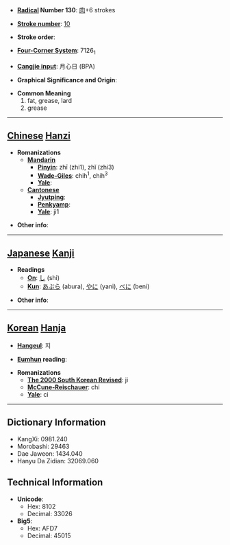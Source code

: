 * '''[[Wiktionary:Chinese radical index| Radical]] Number 130''': [[Wiktionary:Chinese radical index 肉|肉]]+6 strokes

* '''[[Wiktionary:Chinese total strokes index|Stroke number]]''': [[Wiktionary:Chinese total strokes index 10|10]]

* '''Stroke order''': 

* '''[[Wiktionary:Chinese four corner index|Four-Corner System]]''': 7126<sub>1</sub>

* '''[[Wiktionary:Chinese Cangjie index|Cangjie input]]''': 月心日 (BPA)

* '''Graphical Significance and Origin''': 

* '''Common Meaning'''
*#fat, grease, lard
*# grease


----

== [[Chinese]] [[Hanzi]] ==

* '''Romanizations'''
** '''[[Mandarin]]'''
*** '''[[Pinyin]]''': zhī (zhi1), zhǐ (zhi3)
*** '''[[Wade-Giles]]''': chih<sup>1</sup>, chih<sup>3</sup>
*** '''[[Yale]]''': 
** '''[[Cantonese]]'''
*** '''[[Jyutping]]''':
*** '''[[Penkyamp]]''': 
*** '''[[Yale]]''': ji1

* '''Other info''': 

----

== [[Japanese]] [[Kanji]] ==

* '''Readings'''
** '''[[On]]''': [[し]] (shi)
** '''[[Kun]]''': [[あぶら]] (abura), [[やに]] (yani), [[べに]] (beni)

* '''Other info''':  

----

== [[Korean]] [[Hanja]] ==

* '''[[Hangeul]]''': 지

* '''[[Eumhun]] reading''': 

* '''Romanizations'''
** '''[[The 2000 South Korean Revised Romanization|The 2000 South Korean Revised]]''': ji
** '''[[McCune-Reischauer]]''': chi
** '''[[Yale]]''': ci

----

== Dictionary Information ==

* KangXi: 0981.240
* Morobashi: 29463
* Dae Jaweon: 1434.040
* Hanyu Da Zidian: 32069.060

== Technical Information ==

* '''Unicode''':
** Hex: 8102
** Decimal: 33026
* '''Big5''':
** Hex: AFD7
** Decimal: 45015